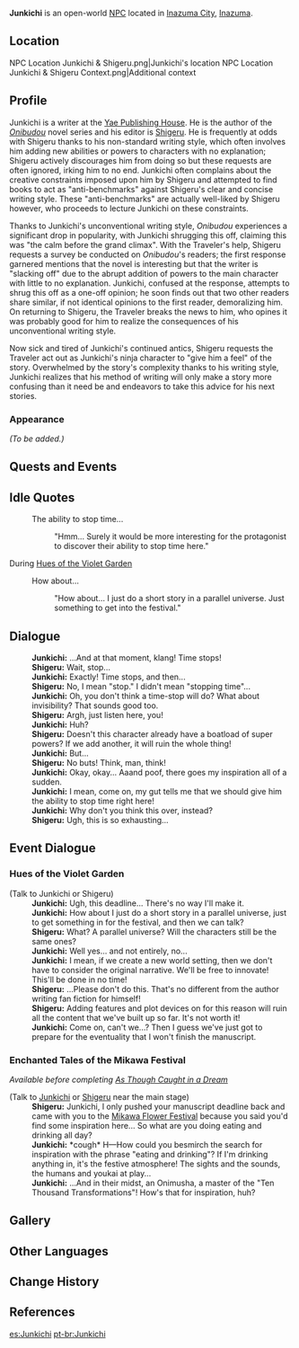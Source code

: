 {{Meta
<!-- REMOVE THIS TEMPLATE AFTER ADDING MISSING INFO -->
|missing_NPC_profile  = yes
}}
{{Character Infobox
|type             = Open-World NPC
|image            = NPC Junkichi.png
|realname         = 
|region           = Inazuma
|location         = Inazuma
|affiliation      = Yae Publishing House
|title            = Writer
|voiceEN          = [http://austinmatthewsva.com/ Austin Lee Matthews]<ref name="Austin Lee Matthews">Twitter: [https://twitter.com/amtraxVA/status/1466115881688190976 EN VA Self Announcement] ([https://web.archive.org/web/20211202040439/https://twitter.com/amtraxVA/status/1466115881688190976 Archived])</ref>
|voiceCN          = 
|voiceJP          = 
|dialoguereward   = 
}}
'''Junkichi''' {{Lang|ja=順吉}} is an open-world [[NPC]] located in [[Inazuma City]], [[Inazuma]].

==Location==
<gallery>
NPC Location Junkichi & Shigeru.png|Junkichi's location
NPC Location Junkichi & Shigeru Context.png|Additional context
</gallery>

==Profile==
<!-- detailed story/lore information goes here -->
Junkichi is a writer at the [[Yae Publishing House]]. He is the author of the ''[[Onibudou]]'' novel series and his editor is [[Shigeru]]. He is frequently at odds with Shigeru thanks to his non-standard writing style, which often involves him adding new abilities or powers to characters with no explanation; Shigeru actively discourages him from doing so but these requests are often ignored, irking him to no end. Junkichi often complains about the creative constraints imposed upon him by Shigeru and attempted to find books to act as "anti-benchmarks" against Shigeru's clear and concise writing style. These "anti-benchmarks" are actually well-liked by Shigeru however, who proceeds to lecture Junkichi on these constraints.

Thanks to Junkichi's unconventional writing style, ''Onibudou'' experiences a significant drop in popularity, with Junkichi shrugging this off, claiming this was "the calm before the grand climax". With the Traveler's help, Shigeru requests a survey be conducted on ''Onibudou'''s readers; the first response garnered mentions that the novel is interesting but that the writer is "slacking off" due to the abrupt addition of powers to the main character with little to no explanation. Junkichi, confused at the response, attempts to shrug this off as a one-off opinion; he soon finds out that two other readers share similar, if not identical opinions to the first reader, demoralizing him. On returning to Shigeru, the Traveler breaks the news to him, who opines it was probably good for him to realize the consequences of his unconventional writing style.

Now sick and tired of Junkichi's continued antics, Shigeru requests the Traveler act out as Junkichi's ninja character to "give him a feel" of the story. Overwhelmed by the story's complexity thanks to his writing style, Junkichi realizes that his method of writing will only make a story more confusing than it need be and endeavors to take this advice for his next stories.

===Appearance===
''(To be added.)''

==Quests and Events==
{{Quests and Events}}

==Idle Quotes==
{{Dialogue Start}}
: {{DIcon|Idle}} The ability to stop time...
:: {{A|VO Junkichi 01.ogg}} "Hmm... Surely it would be more interesting for the protagonist to discover their ability to stop time here."
{{Dialogue End}}

;During [[Hues of the Violet Garden]]
{{Dialogue Start}}
: {{DIcon|Idle}} How about...
:: {{A|VO Junkichi Irodori 01.ogg}} "How about... I just do a short story in a parallel universe. Just something to get into the festival."
{{Dialogue End}}

==Dialogue==
{{Dialogue Start}}
:'''Junkichi:''' ...And at that moment, klang! Time stops!
:'''Shigeru:''' Wait, stop...
:'''Junkichi:''' Exactly! Time stops, and then...
:'''Shigeru:''' No, I mean "stop." I didn't mean "stopping time"...
:'''Junkichi:''' Oh, you don't think a time-stop will do? What about invisibility? That sounds good too.
:'''Shigeru:''' Argh, just listen here, you!
:'''Junkichi:''' Huh?
:'''Shigeru:''' Doesn't this character already have a boatload of super powers? If we add another, it will ruin the whole thing!
:'''Junkichi:''' But...
:'''Shigeru:''' No buts! Think, man, think!
:'''Junkichi:''' Okay, okay... Aaand poof, there goes my inspiration all of a sudden.
:'''Junkichi:''' I mean, come on, my gut tells me that we should give him the ability to stop time right here!
:'''Junkichi:''' Why don't you think this over, instead?
:'''Shigeru:''' Ugh, this is so exhausting...
{{Dialogue End}}

==Event Dialogue==
===Hues of the Violet Garden===
{{Dialogue Start}}
;(Talk to Junkichi or Shigeru)
:'''Junkichi:''' Ugh, this deadline... There's no way I'll make it.
:'''Junkichi:''' How about I just do a short story in a parallel universe, just to get something in for the festival, and then we can talk?
:'''Shigeru:''' What? A parallel universe? Will the characters still be the same ones?
:'''Junkichi:''' Well yes... and not entirely, no...
:'''Junkichi:''' I mean, if we create a new world setting, then we don't have to consider the original narrative. We'll be free to innovate! This'll be done in no time!
:'''Shigeru:''' ...Please don't do this. That's no different from the author writing fan fiction for himself!
:'''Shigeru:''' Adding features and plot devices on for this reason will ruin all the content that we've built up so far. It's not worth it!
:'''Junkichi:''' Come on, can't we...? Then I guess we've just got to prepare for the eventuality that I won't finish the manuscript.
{{Dialogue End}}

===Enchanted Tales of the Mikawa Festival===
''Available before completing [[As Though Caught in a Dream]]''{{Verify}}
{{Dialogue Start}}
;(Talk to [[Junkichi]] or [[Shigeru]] near the main stage)
:'''Shigeru:''' Junkichi, I only pushed your manuscript deadline back and came with you to the [[Mikawa Flower Festival]] because you said you'd find some inspiration here... So what are you doing eating and drinking all day?
:'''Junkichi:''' *cough* H&mdash;How could you besmirch the search for inspiration with the phrase "eating and drinking"? If I'm drinking anything in, it's the festive atmosphere! The sights and the sounds, the humans and youkai at play...
:'''Junkichi:''' ...And in their midst, an Onimusha, a master of the "Ten Thousand Transformations"! How's that for inspiration, huh?
{{Dialogue End}}

==Gallery==
{{Files by Character Gallery|titlematch=<!--
-->Yae Miko Shorts 2022-02-15.png
}}

==Other Languages==
{{Other Languages
|default_hidden = 1
|en      = Junkichi
|zhs     = 顺吉
|zhs_rm  = Shùnjí
|zht     = 順吉
|zht_rm  = Shùnjí
|ja      = 順吉
|ja_rm   = Junkichi
|ko      = 쥰키치
|es      = Junkichi
|fr      = Junkichi
|ru      = Дзюнкити
|th      = Junkichi
|vi      = Junkichi
|de      = Junkichi
|id      = Junkichi
|pt      = Junkichi
|tr      = Junkichi
|it      = Junkichi
}}

==Change History==
{{Change History|2.0}}

==References==
{{Reflist}}

[[es:Junkichi]]
[[pt-br:Junkichi]]